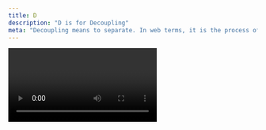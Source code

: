 ```yaml
---
title: D
description: "D is for Decoupling"
meta: "Decoupling means to separate. In web terms, it is the process of creating a separation between the systems and the services you use."
---
```


<Video id="xbG_gr2FU2c" />

Decoupling means to separate. In web terms, it is the process of creating a separation between the systems and the services you use. By decoupling the services needed to operate a website, each part can handle its own business logic, be independently swapped out or upgraded, and be isolated for testing.